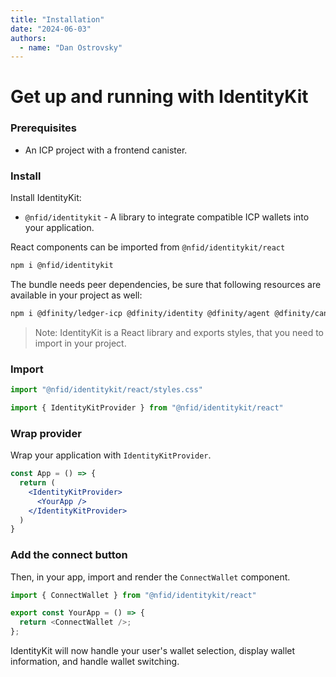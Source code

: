 ```yaml
---
title: "Installation"
date: "2024-06-03"
authors:
  - name: "Dan Ostrovsky"
---
```


# Get up and running with IdentityKit

### Prerequisites

- An ICP project with a frontend canister.

### Install

Install IdentityKit:

- `@nfid/identitykit` - A library to integrate compatible ICP wallets into your application.

React components can be imported from `@nfid/identitykit/react`

```sh npm2yarn
npm i @nfid/identitykit
```

The bundle needs peer dependencies, be sure that following resources are available in your project
as well:

```sh npm2yarn
npm i @dfinity/ledger-icp @dfinity/identity @dfinity/agent @dfinity/candid @dfinity/identity @dfinity/principal @dfinity/utils @dfinity/auth-client
```

> Note: IdentityKit is a React library and exports styles, that you need to import in your project.

### Import

```typescript
import "@nfid/identitykit/react/styles.css"

import { IdentityKitProvider } from "@nfid/identitykit/react"
```

### Wrap provider

Wrap your application with `IdentityKitProvider`.

```jsx
const App = () => {
  return (
    <IdentityKitProvider>
      <YourApp />
    </IdentityKitProvider>
  )
}
```

### Add the connect button

Then, in your app, import and render the `ConnectWallet` component.

```typescript
import { ConnectWallet } from "@nfid/identitykit/react"

export const YourApp = () => {
  return <ConnectWallet />;
};
```

IdentityKit will now handle your user's wallet selection, display wallet information, and handle
wallet switching.
